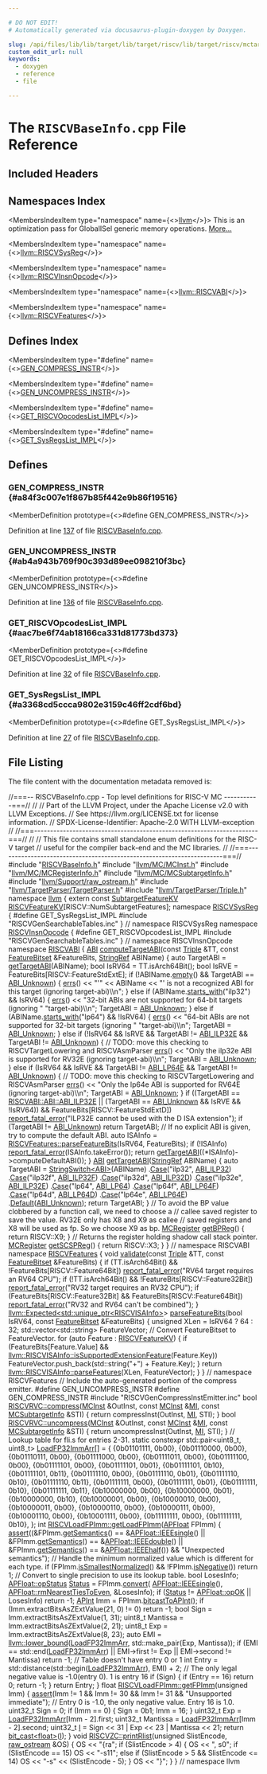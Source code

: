 ```yaml
---

# DO NOT EDIT!
# Automatically generated via docusaurus-plugin-doxygen by Doxygen.

slug: /api/files/lib/lib/target/lib/target/riscv/lib/target/riscv/mctargetdesc/riscvbaseinfo-cpp
custom_edit_url: null
keywords:
  - doxygen
  - reference
  - file

---
```





# The `RISCVBaseInfo.cpp` File Reference

<DoxygenPage pluginConfig={pluginConfig}>



## Included Headers

<IncludesList>
<IncludesListItem
  filePath="RISCVBaseInfo.h"
  permalink="/docs/api/files/lib/lib/target/lib/target/riscv/lib/target/riscv/mctargetdesc/riscvbaseinfo-h"
  isLocal="true" />
<IncludesListItem
  filePath="llvm/MC/MCInst.h"
  permalink="/docs/api/files/include/include/llvm/include/llvm/mc/mcinst-h"
  isLocal="true" />
<IncludesListItem
  filePath="llvm/MC/MCRegisterInfo.h"
  permalink="/docs/api/files/include/include/llvm/include/llvm/mc/mcregisterinfo-h"
  isLocal="true" />
<IncludesListItem
  filePath="llvm/MC/MCSubtargetInfo.h"
  permalink="/docs/api/files/include/include/llvm/include/llvm/mc/mcsubtargetinfo-h"
  isLocal="true" />
<IncludesListItem
  filePath="llvm/Support/raw_ostream.h"
  permalink="/docs/api/files/include/include/llvm/include/llvm/support/raw-ostream-h"
  isLocal="true" />
<IncludesListItem
  filePath="llvm/TargetParser/TargetParser.h"
  permalink="/docs/api/files/include/include/llvm/include/llvm/targetparser/targetparser-h"
  isLocal="true" />
<IncludesListItem
  filePath="llvm/TargetParser/Triple.h"
  permalink="/docs/api/files/include/include/llvm/include/llvm/targetparser/triple-h"
  isLocal="true" />
<IncludesListItem
  filePath="RISCVGenSearchableTables.inc"
  permalink=""
  isLocal="true" />
<IncludesListItem
  filePath="RISCVGenCompressInstEmitter.inc"
  permalink=""
  isLocal="true" />
</IncludesList>

## Namespaces Index

<MembersIndex>

<MembersIndexItem
  type="namespace"
  name={<><a href="/docs/api/namespaces/llvm">llvm</a></>}>
This is an optimization pass for GlobalISel generic memory operations. <a href="/docs/api/namespaces/llvm/#details">More...</a>
</MembersIndexItem>

<MembersIndexItem
  type="namespace"
  name={<><a href="/docs/api/namespaces/llvm/riscvsysreg">llvm::RISCVSysReg</a></>}>
</MembersIndexItem>

<MembersIndexItem
  type="namespace"
  name={<><a href="/docs/api/namespaces/llvm/riscvinsnopcode">llvm::RISCVInsnOpcode</a></>}>
</MembersIndexItem>

<MembersIndexItem
  type="namespace"
  name={<><a href="/docs/api/namespaces/llvm/riscvabi">llvm::RISCVABI</a></>}>
</MembersIndexItem>

<MembersIndexItem
  type="namespace"
  name={<><a href="/docs/api/namespaces/llvm/riscvfeatures">llvm::RISCVFeatures</a></>}>
</MembersIndexItem>

</MembersIndex>

## Defines Index

<MembersIndex>

<MembersIndexItem
  type="#define"
  name={<><a href="#a84f3c007e1f867b85f442e9b86f19516">GEN&#95;COMPRESS&#95;INSTR</a></>}>
</MembersIndexItem>

<MembersIndexItem
  type="#define"
  name={<><a href="#ab4a943b769f90c393d89ee098210f3bc">GEN&#95;UNCOMPRESS&#95;INSTR</a></>}>
</MembersIndexItem>

<MembersIndexItem
  type="#define"
  name={<><a href="#aac7be6f74ab18166ca331d81773bd373">GET&#95;RISCVOpcodesList&#95;IMPL</a></>}>
</MembersIndexItem>

<MembersIndexItem
  type="#define"
  name={<><a href="#a3368cd5ccca9802e3159c46ff2cdf6bd">GET&#95;SysRegsList&#95;IMPL</a></>}>
</MembersIndexItem>

</MembersIndex>


<SectionDefinition>

## Defines

### GEN&#95;COMPRESS&#95;INSTR {#a84f3c007e1f867b85f442e9b86f19516}

<MemberDefinition
  prototype={<>#define GEN&#95;COMPRESS&#95;INSTR</>}>

Definition at line <a href="#l00137">137</a> of file <a href="/docs/api/files/lib/lib/target/lib/target/riscv/lib/target/riscv/mctargetdesc/riscvbaseinfo-cpp">RISCVBaseInfo.cpp</a>.
</MemberDefinition>

### GEN&#95;UNCOMPRESS&#95;INSTR {#ab4a943b769f90c393d89ee098210f3bc}

<MemberDefinition
  prototype={<>#define GEN&#95;UNCOMPRESS&#95;INSTR</>}>

Definition at line <a href="#l00136">136</a> of file <a href="/docs/api/files/lib/lib/target/lib/target/riscv/lib/target/riscv/mctargetdesc/riscvbaseinfo-cpp">RISCVBaseInfo.cpp</a>.
</MemberDefinition>

### GET&#95;RISCVOpcodesList&#95;IMPL {#aac7be6f74ab18166ca331d81773bd373}

<MemberDefinition
  prototype={<>#define GET&#95;RISCVOpcodesList&#95;IMPL</>}>

Definition at line <a href="#l00032">32</a> of file <a href="/docs/api/files/lib/lib/target/lib/target/riscv/lib/target/riscv/mctargetdesc/riscvbaseinfo-cpp">RISCVBaseInfo.cpp</a>.
</MemberDefinition>

### GET&#95;SysRegsList&#95;IMPL {#a3368cd5ccca9802e3159c46ff2cdf6bd}

<MemberDefinition
  prototype={<>#define GET&#95;SysRegsList&#95;IMPL</>}>

Definition at line <a href="#l00027">27</a> of file <a href="/docs/api/files/lib/lib/target/lib/target/riscv/lib/target/riscv/mctargetdesc/riscvbaseinfo-cpp">RISCVBaseInfo.cpp</a>.
</MemberDefinition>

</SectionDefinition>

## File Listing

The file content with the documentation metadata removed is:

<ProgramListing>

<Link id="l00001" /><CodeLine lineNumber="1"><Highlight kind="comment">//===-- RISCVBaseInfo.cpp - Top level definitions for RISC-V MC -----------===//</Highlight><Highlight kind="normal"></Highlight></CodeLine>
<Link id="l00002" /><CodeLine lineNumber="2"><Highlight kind="normal"></Highlight><Highlight kind="comment">//</Highlight><Highlight kind="normal"></Highlight></CodeLine>
<Link id="l00003" /><CodeLine lineNumber="3"><Highlight kind="normal"></Highlight><Highlight kind="comment">// Part of the LLVM Project, under the Apache License v2.0 with LLVM Exceptions.</Highlight><Highlight kind="normal"></Highlight></CodeLine>
<Link id="l00004" /><CodeLine lineNumber="4"><Highlight kind="normal"></Highlight><Highlight kind="comment">// See https://llvm.org/LICENSE.txt for license information.</Highlight><Highlight kind="normal"></Highlight></CodeLine>
<Link id="l00005" /><CodeLine lineNumber="5"><Highlight kind="normal"></Highlight><Highlight kind="comment">// SPDX-License-Identifier: Apache-2.0 WITH LLVM-exception</Highlight><Highlight kind="normal"></Highlight></CodeLine>
<Link id="l00006" /><CodeLine lineNumber="6"><Highlight kind="normal"></Highlight><Highlight kind="comment">//</Highlight><Highlight kind="normal"></Highlight></CodeLine>
<Link id="l00007" /><CodeLine lineNumber="7"><Highlight kind="normal"></Highlight><Highlight kind="comment">//===----------------------------------------------------------------------===//</Highlight><Highlight kind="normal"></Highlight></CodeLine>
<Link id="l00008" /><CodeLine lineNumber="8"><Highlight kind="normal"></Highlight><Highlight kind="comment">//</Highlight><Highlight kind="normal"></Highlight></CodeLine>
<Link id="l00009" /><CodeLine lineNumber="9"><Highlight kind="normal"></Highlight><Highlight kind="comment">// This file contains small standalone enum definitions for the RISC-V target</Highlight><Highlight kind="normal"></Highlight></CodeLine>
<Link id="l00010" /><CodeLine lineNumber="10"><Highlight kind="normal"></Highlight><Highlight kind="comment">// useful for the compiler back-end and the MC libraries.</Highlight><Highlight kind="normal"></Highlight></CodeLine>
<Link id="l00011" /><CodeLine lineNumber="11"><Highlight kind="normal"></Highlight><Highlight kind="comment">//</Highlight><Highlight kind="normal"></Highlight></CodeLine>
<Link id="l00012" /><CodeLine lineNumber="12"><Highlight kind="normal"></Highlight><Highlight kind="comment">//===----------------------------------------------------------------------===//</Highlight><Highlight kind="normal"></Highlight></CodeLine>
<Link id="l00013" /><CodeLine lineNumber="13"><Highlight kind="normal"></Highlight></CodeLine>
<Link id="l00014" /><CodeLine lineNumber="14"><Highlight kind="normal"></Highlight><Highlight kind="preprocessor">#include &quot;<a href="/docs/api/files/lib/lib/target/lib/target/riscv/lib/target/riscv/mctargetdesc/riscvbaseinfo-h">RISCVBaseInfo.h</a>&quot;</Highlight><Highlight kind="normal"></Highlight></CodeLine>
<Link id="l00015" /><CodeLine lineNumber="15"><Highlight kind="normal"></Highlight><Highlight kind="preprocessor">#include &quot;<a href="/docs/api/files/include/include/llvm/include/llvm/mc/mcinst-h">llvm/MC/MCInst.h</a>&quot;</Highlight><Highlight kind="normal"></Highlight></CodeLine>
<Link id="l00016" /><CodeLine lineNumber="16"><Highlight kind="normal"></Highlight><Highlight kind="preprocessor">#include &quot;<a href="/docs/api/files/include/include/llvm/include/llvm/mc/mcregisterinfo-h">llvm/MC/MCRegisterInfo.h</a>&quot;</Highlight><Highlight kind="normal"></Highlight></CodeLine>
<Link id="l00017" /><CodeLine lineNumber="17"><Highlight kind="normal"></Highlight><Highlight kind="preprocessor">#include &quot;<a href="/docs/api/files/include/include/llvm/include/llvm/mc/mcsubtargetinfo-h">llvm/MC/MCSubtargetInfo.h</a>&quot;</Highlight><Highlight kind="normal"></Highlight></CodeLine>
<Link id="l00018" /><CodeLine lineNumber="18"><Highlight kind="normal"></Highlight><Highlight kind="preprocessor">#include &quot;<a href="/docs/api/files/include/include/llvm/include/llvm/support/raw-ostream-h">llvm/Support/raw&#95;ostream.h</a>&quot;</Highlight><Highlight kind="normal"></Highlight></CodeLine>
<Link id="l00019" /><CodeLine lineNumber="19"><Highlight kind="normal"></Highlight><Highlight kind="preprocessor">#include &quot;<a href="/docs/api/files/include/include/llvm/include/llvm/targetparser/targetparser-h">llvm/TargetParser/TargetParser.h</a>&quot;</Highlight><Highlight kind="normal"></Highlight></CodeLine>
<Link id="l00020" /><CodeLine lineNumber="20"><Highlight kind="normal"></Highlight><Highlight kind="preprocessor">#include &quot;<a href="/docs/api/files/include/include/llvm/include/llvm/targetparser/triple-h">llvm/TargetParser/Triple.h</a>&quot;</Highlight><Highlight kind="normal"></Highlight></CodeLine>
<Link id="l00021" /><CodeLine lineNumber="21"><Highlight kind="normal"></Highlight></CodeLine>
<Link id="l00022" /><CodeLine lineNumber="22"><Highlight kind="normal"></Highlight><Highlight kind="keyword">namespace </Highlight><Highlight kind="normal"><a href="/docs/api/namespaces/llvm">llvm</a> &#123;</Highlight></CodeLine>
<Link id="l00023" /><CodeLine lineNumber="23"><Highlight kind="normal"></Highlight></CodeLine>
<Link id="l00024" /><CodeLine lineNumber="24" lineLink="/docs/api/namespaces/llvm/#ae51d584e6bd7deb9a5ae3cca19625641"><Highlight kind="normal"></Highlight><Highlight kind="keyword">extern</Highlight><Highlight kind="normal"> </Highlight><Highlight kind="keyword">const</Highlight><Highlight kind="normal"> <a href="/docs/api/structs/llvm/subtargetfeaturekv">SubtargetFeatureKV</a> <a href="/docs/api/namespaces/llvm/#ae51d584e6bd7deb9a5ae3cca19625641">RISCVFeatureKV</a>&#91;RISCV::NumSubtargetFeatures&#93;;</Highlight></CodeLine>
<Link id="l00025" /><CodeLine lineNumber="25"><Highlight kind="normal"></Highlight></CodeLine>
<Link id="l00026" /><CodeLine lineNumber="26" lineLink="/docs/api/namespaces/llvm/riscvsysreg"><Highlight kind="normal"></Highlight><Highlight kind="keyword">namespace </Highlight><Highlight kind="normal"><a href="/docs/api/namespaces/llvm/riscvsysreg">RISCVSysReg</a> &#123;</Highlight></CodeLine>
<Link id="l00027" /><CodeLine lineNumber="27" lineLink="#a3368cd5ccca9802e3159c46ff2cdf6bd"><Highlight kind="normal"></Highlight><Highlight kind="preprocessor">#define GET&#95;SysRegsList&#95;IMPL</Highlight><Highlight kind="normal"></Highlight></CodeLine>
<Link id="l00028" /><CodeLine lineNumber="28"><Highlight kind="normal"></Highlight><Highlight kind="preprocessor">#include &quot;RISCVGenSearchableTables.inc&quot;</Highlight><Highlight kind="normal"></Highlight></CodeLine>
<Link id="l00029" /><CodeLine lineNumber="29"><Highlight kind="normal">&#125; </Highlight><Highlight kind="comment">// namespace RISCVSysReg</Highlight><Highlight kind="normal"></Highlight></CodeLine>
<Link id="l00030" /><CodeLine lineNumber="30"><Highlight kind="normal"></Highlight></CodeLine>
<Link id="l00031" /><CodeLine lineNumber="31" lineLink="/docs/api/namespaces/llvm/riscvinsnopcode"><Highlight kind="normal"></Highlight><Highlight kind="keyword">namespace </Highlight><Highlight kind="normal"><a href="/docs/api/namespaces/llvm/riscvinsnopcode">RISCVInsnOpcode</a> &#123;</Highlight></CodeLine>
<Link id="l00032" /><CodeLine lineNumber="32" lineLink="#aac7be6f74ab18166ca331d81773bd373"><Highlight kind="normal"></Highlight><Highlight kind="preprocessor">#define GET&#95;RISCVOpcodesList&#95;IMPL</Highlight><Highlight kind="normal"></Highlight></CodeLine>
<Link id="l00033" /><CodeLine lineNumber="33"><Highlight kind="normal"></Highlight><Highlight kind="preprocessor">#include &quot;RISCVGenSearchableTables.inc&quot;</Highlight><Highlight kind="normal"></Highlight></CodeLine>
<Link id="l00034" /><CodeLine lineNumber="34"><Highlight kind="normal">&#125; </Highlight><Highlight kind="comment">// namespace RISCVInsnOpcode</Highlight><Highlight kind="normal"></Highlight></CodeLine>
<Link id="l00035" /><CodeLine lineNumber="35"><Highlight kind="normal"></Highlight></CodeLine>
<Link id="l00036" /><CodeLine lineNumber="36" lineLink="/docs/api/namespaces/llvm/riscvabi"><Highlight kind="normal"></Highlight><Highlight kind="keyword">namespace </Highlight><Highlight kind="normal"><a href="/docs/api/namespaces/llvm/riscvabi">RISCVABI</a> &#123;</Highlight></CodeLine>
<Link id="l00037" /><CodeLine lineNumber="37" lineLink="/docs/api/namespaces/llvm/riscvabi/#a28e75155ea06a5ad70d3a662be05e350"><Highlight kind="normal"><a href="/docs/api/namespaces/llvm/riscvabi/#a11c6ee2d4e18ec16c570243cc285c7e9">ABI</a> <a href="/docs/api/namespaces/llvm/riscvabi/#a28e75155ea06a5ad70d3a662be05e350">computeTargetABI</a>(</Highlight><Highlight kind="keyword">const</Highlight><Highlight kind="normal"> <a href="/docs/api/classes/llvm/triple">Triple</a> &amp;TT, </Highlight><Highlight kind="keyword">const</Highlight><Highlight kind="normal"> <a href="/docs/api/classes/llvm/featurebitset">FeatureBitset</a> &amp;FeatureBits,</Highlight></CodeLine>
<Link id="l00038" /><CodeLine lineNumber="38"><Highlight kind="normal">                     <a href="/docs/api/classes/llvm/stringref">StringRef</a> ABIName) &#123;</Highlight></CodeLine>
<Link id="l00039" /><CodeLine lineNumber="39"><Highlight kind="normal">  </Highlight><Highlight kind="keyword">auto</Highlight><Highlight kind="normal"> TargetABI = <a href="/docs/api/namespaces/llvm/riscvabi/#a16d139f36eb6a2d61dd1c79a4503ecb0">getTargetABI</a>(ABIName);</Highlight></CodeLine>
<Link id="l00040" /><CodeLine lineNumber="40"><Highlight kind="normal">  </Highlight><Highlight kind="keywordtype">bool</Highlight><Highlight kind="normal"> IsRV64 = TT.isArch64Bit();</Highlight></CodeLine>
<Link id="l00041" /><CodeLine lineNumber="41"><Highlight kind="normal">  </Highlight><Highlight kind="keywordtype">bool</Highlight><Highlight kind="normal"> IsRVE = FeatureBits&#91;RISCV::FeatureStdExtE&#93;;</Highlight></CodeLine>
<Link id="l00042" /><CodeLine lineNumber="42"><Highlight kind="normal"></Highlight></CodeLine>
<Link id="l00043" /><CodeLine lineNumber="43"><Highlight kind="normal">  </Highlight><Highlight kind="keywordflow">if</Highlight><Highlight kind="normal"> (!ABIName.<a href="/docs/api/classes/llvm/stringref/#a2dc80c585ad5882da8cae7b5968f7e74">empty</a>() &amp;&amp; TargetABI == <a href="/docs/api/namespaces/llvm/riscvabi/#a11c6ee2d4e18ec16c570243cc285c7e9a8f595b6bd8825688b9ac7939a949c829">ABI&#95;Unknown</a>) &#123;</Highlight></CodeLine>
<Link id="l00044" /><CodeLine lineNumber="44"><Highlight kind="normal">    <a href="/docs/api/namespaces/llvm/#a9a7b5c68c90f85baaedaa854cc5002cc">errs</a>()</Highlight></CodeLine>
<Link id="l00045" /><CodeLine lineNumber="45"><Highlight kind="normal">        &lt;&lt; </Highlight><Highlight kind="stringliteral">&quot;&#39;&quot;</Highlight><Highlight kind="normal"> &lt;&lt; ABIName</Highlight></CodeLine>
<Link id="l00046" /><CodeLine lineNumber="46"><Highlight kind="normal">        &lt;&lt; </Highlight><Highlight kind="stringliteral">&quot;&#39; is not a recognized ABI for this target (ignoring target-abi)\\n&quot;</Highlight><Highlight kind="normal">;</Highlight></CodeLine>
<Link id="l00047" /><CodeLine lineNumber="47"><Highlight kind="normal">  &#125; </Highlight><Highlight kind="keywordflow">else</Highlight><Highlight kind="normal"> </Highlight><Highlight kind="keywordflow">if</Highlight><Highlight kind="normal"> (ABIName.<a href="/docs/api/classes/llvm/stringref/#a2cd8968ff703aaeb395dcd63f6805ff1">starts&#95;with</a>(</Highlight><Highlight kind="stringliteral">&quot;ilp32&quot;</Highlight><Highlight kind="normal">) &amp;&amp; IsRV64) &#123;</Highlight></CodeLine>
<Link id="l00048" /><CodeLine lineNumber="48"><Highlight kind="normal">    <a href="/docs/api/namespaces/llvm/#a9a7b5c68c90f85baaedaa854cc5002cc">errs</a>() &lt;&lt; </Highlight><Highlight kind="stringliteral">&quot;32-bit ABIs are not supported for 64-bit targets (ignoring &quot;</Highlight><Highlight kind="normal"></Highlight></CodeLine>
<Link id="l00049" /><CodeLine lineNumber="49"><Highlight kind="normal">              </Highlight><Highlight kind="stringliteral">&quot;target-abi)\\n&quot;</Highlight><Highlight kind="normal">;</Highlight></CodeLine>
<Link id="l00050" /><CodeLine lineNumber="50"><Highlight kind="normal">    TargetABI = <a href="/docs/api/namespaces/llvm/riscvabi/#a11c6ee2d4e18ec16c570243cc285c7e9a8f595b6bd8825688b9ac7939a949c829">ABI&#95;Unknown</a>;</Highlight></CodeLine>
<Link id="l00051" /><CodeLine lineNumber="51"><Highlight kind="normal">  &#125; </Highlight><Highlight kind="keywordflow">else</Highlight><Highlight kind="normal"> </Highlight><Highlight kind="keywordflow">if</Highlight><Highlight kind="normal"> (ABIName.<a href="/docs/api/classes/llvm/stringref/#a2cd8968ff703aaeb395dcd63f6805ff1">starts&#95;with</a>(</Highlight><Highlight kind="stringliteral">&quot;lp64&quot;</Highlight><Highlight kind="normal">) &amp;&amp; !IsRV64) &#123;</Highlight></CodeLine>
<Link id="l00052" /><CodeLine lineNumber="52"><Highlight kind="normal">    <a href="/docs/api/namespaces/llvm/#a9a7b5c68c90f85baaedaa854cc5002cc">errs</a>() &lt;&lt; </Highlight><Highlight kind="stringliteral">&quot;64-bit ABIs are not supported for 32-bit targets (ignoring &quot;</Highlight><Highlight kind="normal"></Highlight></CodeLine>
<Link id="l00053" /><CodeLine lineNumber="53"><Highlight kind="normal">              </Highlight><Highlight kind="stringliteral">&quot;target-abi)\\n&quot;</Highlight><Highlight kind="normal">;</Highlight></CodeLine>
<Link id="l00054" /><CodeLine lineNumber="54"><Highlight kind="normal">    TargetABI = <a href="/docs/api/namespaces/llvm/riscvabi/#a11c6ee2d4e18ec16c570243cc285c7e9a8f595b6bd8825688b9ac7939a949c829">ABI&#95;Unknown</a>;</Highlight></CodeLine>
<Link id="l00055" /><CodeLine lineNumber="55"><Highlight kind="normal">  &#125; </Highlight><Highlight kind="keywordflow">else</Highlight><Highlight kind="normal"> </Highlight><Highlight kind="keywordflow">if</Highlight><Highlight kind="normal"> (!IsRV64 &amp;&amp; IsRVE &amp;&amp; TargetABI != <a href="/docs/api/namespaces/llvm/riscvabi/#a11c6ee2d4e18ec16c570243cc285c7e9a9e062b1814798f2a29e2b28e74a36bc1">ABI&#95;ILP32E</a> &amp;&amp;</Highlight></CodeLine>
<Link id="l00056" /><CodeLine lineNumber="56"><Highlight kind="normal">             TargetABI != <a href="/docs/api/namespaces/llvm/riscvabi/#a11c6ee2d4e18ec16c570243cc285c7e9a8f595b6bd8825688b9ac7939a949c829">ABI&#95;Unknown</a>) &#123;</Highlight></CodeLine>
<Link id="l00057" /><CodeLine lineNumber="57"><Highlight kind="normal">    </Highlight><Highlight kind="comment">// TODO: move this checking to RISCVTargetLowering and RISCVAsmParser</Highlight><Highlight kind="normal"></Highlight></CodeLine>
<Link id="l00058" /><CodeLine lineNumber="58"><Highlight kind="normal">    <a href="/docs/api/namespaces/llvm/#a9a7b5c68c90f85baaedaa854cc5002cc">errs</a>()</Highlight></CodeLine>
<Link id="l00059" /><CodeLine lineNumber="59"><Highlight kind="normal">        &lt;&lt; </Highlight><Highlight kind="stringliteral">&quot;Only the ilp32e ABI is supported for RV32E (ignoring target-abi)\\n&quot;</Highlight><Highlight kind="normal">;</Highlight></CodeLine>
<Link id="l00060" /><CodeLine lineNumber="60"><Highlight kind="normal">    TargetABI = <a href="/docs/api/namespaces/llvm/riscvabi/#a11c6ee2d4e18ec16c570243cc285c7e9a8f595b6bd8825688b9ac7939a949c829">ABI&#95;Unknown</a>;</Highlight></CodeLine>
<Link id="l00061" /><CodeLine lineNumber="61"><Highlight kind="normal">  &#125; </Highlight><Highlight kind="keywordflow">else</Highlight><Highlight kind="normal"> </Highlight><Highlight kind="keywordflow">if</Highlight><Highlight kind="normal"> (IsRV64 &amp;&amp; IsRVE &amp;&amp; TargetABI != <a href="/docs/api/namespaces/llvm/riscvabi/#a11c6ee2d4e18ec16c570243cc285c7e9adc7da95e1193beba354466672c1cdb38">ABI&#95;LP64E</a> &amp;&amp;</Highlight></CodeLine>
<Link id="l00062" /><CodeLine lineNumber="62"><Highlight kind="normal">             TargetABI != <a href="/docs/api/namespaces/llvm/riscvabi/#a11c6ee2d4e18ec16c570243cc285c7e9a8f595b6bd8825688b9ac7939a949c829">ABI&#95;Unknown</a>) &#123;</Highlight></CodeLine>
<Link id="l00063" /><CodeLine lineNumber="63"><Highlight kind="normal">    </Highlight><Highlight kind="comment">// TODO: move this checking to RISCVTargetLowering and RISCVAsmParser</Highlight><Highlight kind="normal"></Highlight></CodeLine>
<Link id="l00064" /><CodeLine lineNumber="64"><Highlight kind="normal">    <a href="/docs/api/namespaces/llvm/#a9a7b5c68c90f85baaedaa854cc5002cc">errs</a>()</Highlight></CodeLine>
<Link id="l00065" /><CodeLine lineNumber="65"><Highlight kind="normal">        &lt;&lt; </Highlight><Highlight kind="stringliteral">&quot;Only the lp64e ABI is supported for RV64E (ignoring target-abi)\\n&quot;</Highlight><Highlight kind="normal">;</Highlight></CodeLine>
<Link id="l00066" /><CodeLine lineNumber="66"><Highlight kind="normal">    TargetABI = <a href="/docs/api/namespaces/llvm/riscvabi/#a11c6ee2d4e18ec16c570243cc285c7e9a8f595b6bd8825688b9ac7939a949c829">ABI&#95;Unknown</a>;</Highlight></CodeLine>
<Link id="l00067" /><CodeLine lineNumber="67"><Highlight kind="normal">  &#125;</Highlight></CodeLine>
<Link id="l00068" /><CodeLine lineNumber="68"><Highlight kind="normal"></Highlight></CodeLine>
<Link id="l00069" /><CodeLine lineNumber="69"><Highlight kind="normal">  </Highlight><Highlight kind="keywordflow">if</Highlight><Highlight kind="normal"> ((TargetABI == <a href="/docs/api/namespaces/llvm/riscvabi/#a11c6ee2d4e18ec16c570243cc285c7e9a9e062b1814798f2a29e2b28e74a36bc1">RISCVABI::ABI::ABI&#95;ILP32E</a> ||</Highlight></CodeLine>
<Link id="l00070" /><CodeLine lineNumber="70"><Highlight kind="normal">       (TargetABI == <a href="/docs/api/namespaces/llvm/riscvabi/#a11c6ee2d4e18ec16c570243cc285c7e9a8f595b6bd8825688b9ac7939a949c829">ABI&#95;Unknown</a> &amp;&amp; IsRVE &amp;&amp; !IsRV64)) &amp;&amp;</Highlight></CodeLine>
<Link id="l00071" /><CodeLine lineNumber="71"><Highlight kind="normal">      FeatureBits&#91;RISCV::FeatureStdExtD&#93;)</Highlight></CodeLine>
<Link id="l00072" /><CodeLine lineNumber="72"><Highlight kind="normal">    <a href="/docs/api/namespaces/llvm/#a7f2a3d4dcfee70225988aec53ff1e173">report&#95;fatal&#95;error</a>(</Highlight><Highlight kind="stringliteral">&quot;ILP32E cannot be used with the D ISA extension&quot;</Highlight><Highlight kind="normal">);</Highlight></CodeLine>
<Link id="l00073" /><CodeLine lineNumber="73"><Highlight kind="normal"></Highlight></CodeLine>
<Link id="l00074" /><CodeLine lineNumber="74"><Highlight kind="normal">  </Highlight><Highlight kind="keywordflow">if</Highlight><Highlight kind="normal"> (TargetABI != <a href="/docs/api/namespaces/llvm/riscvabi/#a11c6ee2d4e18ec16c570243cc285c7e9a8f595b6bd8825688b9ac7939a949c829">ABI&#95;Unknown</a>)</Highlight></CodeLine>
<Link id="l00075" /><CodeLine lineNumber="75"><Highlight kind="normal">    </Highlight><Highlight kind="keywordflow">return</Highlight><Highlight kind="normal"> TargetABI;</Highlight></CodeLine>
<Link id="l00076" /><CodeLine lineNumber="76"><Highlight kind="normal"></Highlight></CodeLine>
<Link id="l00077" /><CodeLine lineNumber="77"><Highlight kind="normal">  </Highlight><Highlight kind="comment">// If no explicit ABI is given, try to compute the default ABI.</Highlight><Highlight kind="normal"></Highlight></CodeLine>
<Link id="l00078" /><CodeLine lineNumber="78"><Highlight kind="normal">  </Highlight><Highlight kind="keyword">auto</Highlight><Highlight kind="normal"> ISAInfo = <a href="/docs/api/namespaces/llvm/riscvfeatures/#aeff18ccfe73c98dd2078d7523eb4db04">RISCVFeatures::parseFeatureBits</a>(IsRV64, FeatureBits);</Highlight></CodeLine>
<Link id="l00079" /><CodeLine lineNumber="79"><Highlight kind="normal">  </Highlight><Highlight kind="keywordflow">if</Highlight><Highlight kind="normal"> (!ISAInfo)</Highlight></CodeLine>
<Link id="l00080" /><CodeLine lineNumber="80"><Highlight kind="normal">    <a href="/docs/api/namespaces/llvm/#a7f2a3d4dcfee70225988aec53ff1e173">report&#95;fatal&#95;error</a>(ISAInfo.takeError());</Highlight></CodeLine>
<Link id="l00081" /><CodeLine lineNumber="81"><Highlight kind="normal">  </Highlight><Highlight kind="keywordflow">return</Highlight><Highlight kind="normal"> <a href="/docs/api/namespaces/llvm/riscvabi/#a16d139f36eb6a2d61dd1c79a4503ecb0">getTargetABI</a>((&#42;ISAInfo)-&gt;computeDefaultABI());</Highlight></CodeLine>
<Link id="l00082" /><CodeLine lineNumber="82"><Highlight kind="normal">&#125;</Highlight></CodeLine>
<Link id="l00083" /><CodeLine lineNumber="83"><Highlight kind="normal"></Highlight></CodeLine>
<Link id="l00084" /><CodeLine lineNumber="84" lineLink="/docs/api/namespaces/llvm/riscvabi/#a16d139f36eb6a2d61dd1c79a4503ecb0"><Highlight kind="normal"><a href="/docs/api/namespaces/llvm/riscvabi/#a11c6ee2d4e18ec16c570243cc285c7e9">ABI</a> <a href="/docs/api/namespaces/llvm/riscvabi/#a16d139f36eb6a2d61dd1c79a4503ecb0">getTargetABI</a>(<a href="/docs/api/classes/llvm/stringref">StringRef</a> ABIName) &#123;</Highlight></CodeLine>
<Link id="l00085" /><CodeLine lineNumber="85"><Highlight kind="normal">  </Highlight><Highlight kind="keyword">auto</Highlight><Highlight kind="normal"> TargetABI = <a href="/docs/api/classes/llvm/stringswitch">StringSwitch&lt;ABI&gt;</a>(ABIName)</Highlight></CodeLine>
<Link id="l00086" /><CodeLine lineNumber="86"><Highlight kind="normal">                       .<a href="/docs/api/classes/llvm/stringswitch/#a3de12858bdbbd0b3da179d508ff2be75">Case</a>(</Highlight><Highlight kind="stringliteral">&quot;ilp32&quot;</Highlight><Highlight kind="normal">, <a href="/docs/api/namespaces/llvm/riscvabi/#a11c6ee2d4e18ec16c570243cc285c7e9a8f2e55f34742f82eeaa55cbd79d44c0e">ABI&#95;ILP32</a>)</Highlight></CodeLine>
<Link id="l00087" /><CodeLine lineNumber="87"><Highlight kind="normal">                       .<a href="/docs/api/classes/llvm/stringswitch/#a3de12858bdbbd0b3da179d508ff2be75">Case</a>(</Highlight><Highlight kind="stringliteral">&quot;ilp32f&quot;</Highlight><Highlight kind="normal">, <a href="/docs/api/namespaces/llvm/riscvabi/#a11c6ee2d4e18ec16c570243cc285c7e9a8bd020c98ec18f175789493ef90eb66a">ABI&#95;ILP32F</a>)</Highlight></CodeLine>
<Link id="l00088" /><CodeLine lineNumber="88"><Highlight kind="normal">                       .<a href="/docs/api/classes/llvm/stringswitch/#a3de12858bdbbd0b3da179d508ff2be75">Case</a>(</Highlight><Highlight kind="stringliteral">&quot;ilp32d&quot;</Highlight><Highlight kind="normal">, <a href="/docs/api/namespaces/llvm/riscvabi/#a11c6ee2d4e18ec16c570243cc285c7e9a45fb6ea6c36157d00ae8a43dfedcc260">ABI&#95;ILP32D</a>)</Highlight></CodeLine>
<Link id="l00089" /><CodeLine lineNumber="89"><Highlight kind="normal">                       .<a href="/docs/api/classes/llvm/stringswitch/#a3de12858bdbbd0b3da179d508ff2be75">Case</a>(</Highlight><Highlight kind="stringliteral">&quot;ilp32e&quot;</Highlight><Highlight kind="normal">, <a href="/docs/api/namespaces/llvm/riscvabi/#a11c6ee2d4e18ec16c570243cc285c7e9a9e062b1814798f2a29e2b28e74a36bc1">ABI&#95;ILP32E</a>)</Highlight></CodeLine>
<Link id="l00090" /><CodeLine lineNumber="90"><Highlight kind="normal">                       .<a href="/docs/api/classes/llvm/stringswitch/#a3de12858bdbbd0b3da179d508ff2be75">Case</a>(</Highlight><Highlight kind="stringliteral">&quot;lp64&quot;</Highlight><Highlight kind="normal">, <a href="/docs/api/namespaces/llvm/riscvabi/#a11c6ee2d4e18ec16c570243cc285c7e9ae72b691ee57f47810281dffc97cbde06">ABI&#95;LP64</a>)</Highlight></CodeLine>
<Link id="l00091" /><CodeLine lineNumber="91"><Highlight kind="normal">                       .<a href="/docs/api/classes/llvm/stringswitch/#a3de12858bdbbd0b3da179d508ff2be75">Case</a>(</Highlight><Highlight kind="stringliteral">&quot;lp64f&quot;</Highlight><Highlight kind="normal">, <a href="/docs/api/namespaces/llvm/riscvabi/#a11c6ee2d4e18ec16c570243cc285c7e9a8a401ce2fcb2329054c1e93cc57cb91e">ABI&#95;LP64F</a>)</Highlight></CodeLine>
<Link id="l00092" /><CodeLine lineNumber="92"><Highlight kind="normal">                       .<a href="/docs/api/classes/llvm/stringswitch/#a3de12858bdbbd0b3da179d508ff2be75">Case</a>(</Highlight><Highlight kind="stringliteral">&quot;lp64d&quot;</Highlight><Highlight kind="normal">, <a href="/docs/api/namespaces/llvm/riscvabi/#a11c6ee2d4e18ec16c570243cc285c7e9af5a5e31fdfed05fc333fd92b488670f8">ABI&#95;LP64D</a>)</Highlight></CodeLine>
<Link id="l00093" /><CodeLine lineNumber="93"><Highlight kind="normal">                       .<a href="/docs/api/classes/llvm/stringswitch/#a3de12858bdbbd0b3da179d508ff2be75">Case</a>(</Highlight><Highlight kind="stringliteral">&quot;lp64e&quot;</Highlight><Highlight kind="normal">, <a href="/docs/api/namespaces/llvm/riscvabi/#a11c6ee2d4e18ec16c570243cc285c7e9adc7da95e1193beba354466672c1cdb38">ABI&#95;LP64E</a>)</Highlight></CodeLine>
<Link id="l00094" /><CodeLine lineNumber="94"><Highlight kind="normal">                       .<a href="/docs/api/classes/llvm/stringswitch/#a7f0e82e8a818ca43926fceb49be81661">Default</a>(<a href="/docs/api/namespaces/llvm/riscvabi/#a11c6ee2d4e18ec16c570243cc285c7e9a8f595b6bd8825688b9ac7939a949c829">ABI&#95;Unknown</a>);</Highlight></CodeLine>
<Link id="l00095" /><CodeLine lineNumber="95"><Highlight kind="normal">  </Highlight><Highlight kind="keywordflow">return</Highlight><Highlight kind="normal"> TargetABI;</Highlight></CodeLine>
<Link id="l00096" /><CodeLine lineNumber="96"><Highlight kind="normal">&#125;</Highlight></CodeLine>
<Link id="l00097" /><CodeLine lineNumber="97"><Highlight kind="normal"></Highlight></CodeLine>
<Link id="l00098" /><CodeLine lineNumber="98"><Highlight kind="normal"></Highlight><Highlight kind="comment">// To avoid the BP value clobbered by a function call, we need to choose a</Highlight><Highlight kind="normal"></Highlight></CodeLine>
<Link id="l00099" /><CodeLine lineNumber="99"><Highlight kind="normal"></Highlight><Highlight kind="comment">// callee saved register to save the value. RV32E only has X8 and X9 as callee</Highlight><Highlight kind="normal"></Highlight></CodeLine>
<Link id="l00100" /><CodeLine lineNumber="100"><Highlight kind="normal"></Highlight><Highlight kind="comment">// saved registers and X8 will be used as fp. So we choose X9 as bp.</Highlight><Highlight kind="normal"></Highlight></CodeLine>
<Link id="l00101" /><CodeLine lineNumber="101" lineLink="/docs/api/namespaces/llvm/riscvabi/#a3c75dbf1bd34c20b6265e6af91a32a06"><Highlight kind="normal"><a href="/docs/api/classes/llvm/mcregister">MCRegister</a> <a href="/docs/api/namespaces/llvm/riscvabi/#a3c75dbf1bd34c20b6265e6af91a32a06">getBPReg</a>() &#123; </Highlight><Highlight kind="keywordflow">return</Highlight><Highlight kind="normal"> RISCV::X9; &#125;</Highlight></CodeLine>
<Link id="l00102" /><CodeLine lineNumber="102"><Highlight kind="normal"></Highlight></CodeLine>
<Link id="l00103" /><CodeLine lineNumber="103"><Highlight kind="normal"></Highlight><Highlight kind="comment">// Returns the register holding shadow call stack pointer.</Highlight><Highlight kind="normal"></Highlight></CodeLine>
<Link id="l00104" /><CodeLine lineNumber="104" lineLink="/docs/api/namespaces/llvm/riscvabi/#a7554ec1d1735879427a93276e4de1a38"><Highlight kind="normal"><a href="/docs/api/classes/llvm/mcregister">MCRegister</a> <a href="/docs/api/namespaces/llvm/riscvabi/#a7554ec1d1735879427a93276e4de1a38">getSCSPReg</a>() &#123; </Highlight><Highlight kind="keywordflow">return</Highlight><Highlight kind="normal"> RISCV::X3; &#125;</Highlight></CodeLine>
<Link id="l00105" /><CodeLine lineNumber="105"><Highlight kind="normal"></Highlight></CodeLine>
<Link id="l00106" /><CodeLine lineNumber="106"><Highlight kind="normal">&#125; </Highlight><Highlight kind="comment">// namespace RISCVABI</Highlight><Highlight kind="normal"></Highlight></CodeLine>
<Link id="l00107" /><CodeLine lineNumber="107"><Highlight kind="normal"></Highlight></CodeLine>
<Link id="l00108" /><CodeLine lineNumber="108" lineLink="/docs/api/namespaces/llvm/riscvfeatures"><Highlight kind="normal"></Highlight><Highlight kind="keyword">namespace </Highlight><Highlight kind="normal"><a href="/docs/api/namespaces/llvm/riscvfeatures">RISCVFeatures</a> &#123;</Highlight></CodeLine>
<Link id="l00109" /><CodeLine lineNumber="109"><Highlight kind="normal"></Highlight></CodeLine>
<Link id="l00110" /><CodeLine lineNumber="110" lineLink="/docs/api/namespaces/llvm/riscvfeatures/#a33bd43741ac5adb4b9a36f946b927cda"><Highlight kind="normal"></Highlight><Highlight kind="keywordtype">void</Highlight><Highlight kind="normal"> <a href="/docs/api/namespaces/llvm/riscvfeatures/#a33bd43741ac5adb4b9a36f946b927cda">validate</a>(</Highlight><Highlight kind="keyword">const</Highlight><Highlight kind="normal"> <a href="/docs/api/classes/llvm/triple">Triple</a> &amp;TT, </Highlight><Highlight kind="keyword">const</Highlight><Highlight kind="normal"> <a href="/docs/api/classes/llvm/featurebitset">FeatureBitset</a> &amp;FeatureBits) &#123;</Highlight></CodeLine>
<Link id="l00111" /><CodeLine lineNumber="111"><Highlight kind="normal">  </Highlight><Highlight kind="keywordflow">if</Highlight><Highlight kind="normal"> (TT.isArch64Bit() &amp;&amp; !FeatureBits&#91;RISCV::Feature64Bit&#93;)</Highlight></CodeLine>
<Link id="l00112" /><CodeLine lineNumber="112"><Highlight kind="normal">    <a href="/docs/api/namespaces/llvm/#a7f2a3d4dcfee70225988aec53ff1e173">report&#95;fatal&#95;error</a>(</Highlight><Highlight kind="stringliteral">&quot;RV64 target requires an RV64 CPU&quot;</Highlight><Highlight kind="normal">);</Highlight></CodeLine>
<Link id="l00113" /><CodeLine lineNumber="113"><Highlight kind="normal">  </Highlight><Highlight kind="keywordflow">if</Highlight><Highlight kind="normal"> (!TT.isArch64Bit() &amp;&amp; !FeatureBits&#91;RISCV::Feature32Bit&#93;)</Highlight></CodeLine>
<Link id="l00114" /><CodeLine lineNumber="114"><Highlight kind="normal">    <a href="/docs/api/namespaces/llvm/#a7f2a3d4dcfee70225988aec53ff1e173">report&#95;fatal&#95;error</a>(</Highlight><Highlight kind="stringliteral">&quot;RV32 target requires an RV32 CPU&quot;</Highlight><Highlight kind="normal">);</Highlight></CodeLine>
<Link id="l00115" /><CodeLine lineNumber="115"><Highlight kind="normal">  </Highlight><Highlight kind="keywordflow">if</Highlight><Highlight kind="normal"> (FeatureBits&#91;RISCV::Feature32Bit&#93; &amp;&amp;</Highlight></CodeLine>
<Link id="l00116" /><CodeLine lineNumber="116"><Highlight kind="normal">      FeatureBits&#91;RISCV::Feature64Bit&#93;)</Highlight></CodeLine>
<Link id="l00117" /><CodeLine lineNumber="117"><Highlight kind="normal">    <a href="/docs/api/namespaces/llvm/#a7f2a3d4dcfee70225988aec53ff1e173">report&#95;fatal&#95;error</a>(</Highlight><Highlight kind="stringliteral">&quot;RV32 and RV64 can&#39;t be combined&quot;</Highlight><Highlight kind="normal">);</Highlight></CodeLine>
<Link id="l00118" /><CodeLine lineNumber="118"><Highlight kind="normal">&#125;</Highlight></CodeLine>
<Link id="l00119" /><CodeLine lineNumber="119"><Highlight kind="normal"></Highlight></CodeLine>
<Link id="l00120" /><CodeLine lineNumber="120"><Highlight kind="normal"><a href="/docs/api/classes/llvm/expected">llvm::Expected&lt;std::unique&#95;ptr&lt;RISCVISAInfo&gt;</a>&gt;</Highlight></CodeLine>
<Link id="l00121" /><CodeLine lineNumber="121" lineLink="/docs/api/namespaces/llvm/riscvfeatures/#aeff18ccfe73c98dd2078d7523eb4db04"><Highlight kind="normal"><a href="/docs/api/namespaces/llvm/riscvfeatures/#aeff18ccfe73c98dd2078d7523eb4db04">parseFeatureBits</a>(</Highlight><Highlight kind="keywordtype">bool</Highlight><Highlight kind="normal"> IsRV64, </Highlight><Highlight kind="keyword">const</Highlight><Highlight kind="normal"> <a href="/docs/api/classes/llvm/featurebitset">FeatureBitset</a> &amp;FeatureBits) &#123;</Highlight></CodeLine>
<Link id="l00122" /><CodeLine lineNumber="122"><Highlight kind="normal">  </Highlight><Highlight kind="keywordtype">unsigned</Highlight><Highlight kind="normal"> XLen = IsRV64 ? 64 : 32;</Highlight></CodeLine>
<Link id="l00123" /><CodeLine lineNumber="123"><Highlight kind="normal">  std::vector&lt;std::string&gt; FeatureVector;</Highlight></CodeLine>
<Link id="l00124" /><CodeLine lineNumber="124"><Highlight kind="normal">  </Highlight><Highlight kind="comment">// Convert FeatureBitset to FeatureVector.</Highlight><Highlight kind="normal"></Highlight></CodeLine>
<Link id="l00125" /><CodeLine lineNumber="125"><Highlight kind="normal">  </Highlight><Highlight kind="keywordflow">for</Highlight><Highlight kind="normal"> (</Highlight><Highlight kind="keyword">auto</Highlight><Highlight kind="normal"> Feature : <a href="/docs/api/namespaces/llvm/#ae51d584e6bd7deb9a5ae3cca19625641">RISCVFeatureKV</a>) &#123;</Highlight></CodeLine>
<Link id="l00126" /><CodeLine lineNumber="126"><Highlight kind="normal">    </Highlight><Highlight kind="keywordflow">if</Highlight><Highlight kind="normal"> (FeatureBits&#91;Feature.Value&#93; &amp;&amp;</Highlight></CodeLine>
<Link id="l00127" /><CodeLine lineNumber="127"><Highlight kind="normal">        <a href="/docs/api/classes/llvm/riscvisainfo/#a06632f7f66681098316a7cbf42927d09">llvm::RISCVISAInfo::isSupportedExtensionFeature</a>(Feature.Key))</Highlight></CodeLine>
<Link id="l00128" /><CodeLine lineNumber="128"><Highlight kind="normal">      FeatureVector.push&#95;back(std::string(</Highlight><Highlight kind="stringliteral">&quot;+&quot;</Highlight><Highlight kind="normal">) + Feature.Key);</Highlight></CodeLine>
<Link id="l00129" /><CodeLine lineNumber="129"><Highlight kind="normal">  &#125;</Highlight></CodeLine>
<Link id="l00130" /><CodeLine lineNumber="130"><Highlight kind="normal">  </Highlight><Highlight kind="keywordflow">return</Highlight><Highlight kind="normal"> <a href="/docs/api/classes/llvm/riscvisainfo/#ac44851c2ceedf8a3136d31773e0f20e2">llvm::RISCVISAInfo::parseFeatures</a>(XLen, FeatureVector);</Highlight></CodeLine>
<Link id="l00131" /><CodeLine lineNumber="131"><Highlight kind="normal">&#125;</Highlight></CodeLine>
<Link id="l00132" /><CodeLine lineNumber="132"><Highlight kind="normal"></Highlight></CodeLine>
<Link id="l00133" /><CodeLine lineNumber="133"><Highlight kind="normal">&#125; </Highlight><Highlight kind="comment">// namespace RISCVFeatures</Highlight><Highlight kind="normal"></Highlight></CodeLine>
<Link id="l00134" /><CodeLine lineNumber="134"><Highlight kind="normal"></Highlight></CodeLine>
<Link id="l00135" /><CodeLine lineNumber="135"><Highlight kind="normal"></Highlight><Highlight kind="comment">// Include the auto-generated portion of the compress emitter.</Highlight><Highlight kind="normal"></Highlight></CodeLine>
<Link id="l00136" /><CodeLine lineNumber="136" lineLink="#ab4a943b769f90c393d89ee098210f3bc"><Highlight kind="normal"></Highlight><Highlight kind="preprocessor">#define GEN&#95;UNCOMPRESS&#95;INSTR</Highlight><Highlight kind="normal"></Highlight></CodeLine>
<Link id="l00137" /><CodeLine lineNumber="137" lineLink="#a84f3c007e1f867b85f442e9b86f19516"><Highlight kind="normal"></Highlight><Highlight kind="preprocessor">#define GEN&#95;COMPRESS&#95;INSTR</Highlight><Highlight kind="normal"></Highlight></CodeLine>
<Link id="l00138" /><CodeLine lineNumber="138"><Highlight kind="normal"></Highlight><Highlight kind="preprocessor">#include &quot;RISCVGenCompressInstEmitter.inc&quot;</Highlight><Highlight kind="normal"></Highlight></CodeLine>
<Link id="l00139" /><CodeLine lineNumber="139"><Highlight kind="normal"></Highlight></CodeLine>
<Link id="l00140" /><CodeLine lineNumber="140" lineLink="/docs/api/namespaces/llvm/riscvrvc/#a7a1cbb20a046971bf36b92c0ee082dcd"><Highlight kind="normal"></Highlight><Highlight kind="keywordtype">bool</Highlight><Highlight kind="normal"> <a href="/docs/api/namespaces/llvm/riscvrvc/#a7a1cbb20a046971bf36b92c0ee082dcd">RISCVRVC::compress</a>(<a href="/docs/api/classes/llvm/mcinst">MCInst</a> &amp;OutInst, </Highlight><Highlight kind="keyword">const</Highlight><Highlight kind="normal"> <a href="/docs/api/classes/llvm/mcinst">MCInst</a> &amp;<a href="/docs/api/files/lib/lib/codegen/lib/codegen/globalisel/irtranslator-cpp/#abe44dfdea65b4f7e11e0a608ab708b76">MI</a>,</Highlight></CodeLine>
<Link id="l00141" /><CodeLine lineNumber="141"><Highlight kind="normal">                        </Highlight><Highlight kind="keyword">const</Highlight><Highlight kind="normal"> <a href="/docs/api/classes/llvm/mcsubtargetinfo">MCSubtargetInfo</a> &amp;STI) &#123;</Highlight></CodeLine>
<Link id="l00142" /><CodeLine lineNumber="142"><Highlight kind="normal">  </Highlight><Highlight kind="keywordflow">return</Highlight><Highlight kind="normal"> compressInst(OutInst, <a href="/docs/api/files/lib/lib/codegen/lib/codegen/globalisel/irtranslator-cpp/#abe44dfdea65b4f7e11e0a608ab708b76">MI</a>, STI);</Highlight></CodeLine>
<Link id="l00143" /><CodeLine lineNumber="143"><Highlight kind="normal">&#125;</Highlight></CodeLine>
<Link id="l00144" /><CodeLine lineNumber="144"><Highlight kind="normal"></Highlight></CodeLine>
<Link id="l00145" /><CodeLine lineNumber="145" lineLink="/docs/api/namespaces/llvm/riscvrvc/#a74d57723c5d24eea18d6ad20f8bca1da"><Highlight kind="normal"></Highlight><Highlight kind="keywordtype">bool</Highlight><Highlight kind="normal"> <a href="/docs/api/namespaces/llvm/riscvrvc/#a74d57723c5d24eea18d6ad20f8bca1da">RISCVRVC::uncompress</a>(<a href="/docs/api/classes/llvm/mcinst">MCInst</a> &amp;OutInst, </Highlight><Highlight kind="keyword">const</Highlight><Highlight kind="normal"> <a href="/docs/api/classes/llvm/mcinst">MCInst</a> &amp;<a href="/docs/api/files/lib/lib/codegen/lib/codegen/globalisel/irtranslator-cpp/#abe44dfdea65b4f7e11e0a608ab708b76">MI</a>,</Highlight></CodeLine>
<Link id="l00146" /><CodeLine lineNumber="146"><Highlight kind="normal">                          </Highlight><Highlight kind="keyword">const</Highlight><Highlight kind="normal"> <a href="/docs/api/classes/llvm/mcsubtargetinfo">MCSubtargetInfo</a> &amp;STI) &#123;</Highlight></CodeLine>
<Link id="l00147" /><CodeLine lineNumber="147"><Highlight kind="normal">  </Highlight><Highlight kind="keywordflow">return</Highlight><Highlight kind="normal"> uncompressInst(OutInst, <a href="/docs/api/files/lib/lib/codegen/lib/codegen/globalisel/irtranslator-cpp/#abe44dfdea65b4f7e11e0a608ab708b76">MI</a>, STI);</Highlight></CodeLine>
<Link id="l00148" /><CodeLine lineNumber="148"><Highlight kind="normal">&#125;</Highlight></CodeLine>
<Link id="l00149" /><CodeLine lineNumber="149"><Highlight kind="normal"></Highlight></CodeLine>
<Link id="l00150" /><CodeLine lineNumber="150"><Highlight kind="normal"></Highlight><Highlight kind="comment">// Lookup table for fli.s for entries 2-31.</Highlight><Highlight kind="normal"></Highlight></CodeLine>
<Link id="l00151" /><CodeLine lineNumber="151" lineLink="/docs/api/namespaces/llvm/#a66801fd0c24bf8b4be297d5b5b974777"><Highlight kind="normal"></Highlight><Highlight kind="keyword">static</Highlight><Highlight kind="normal"> </Highlight><Highlight kind="keyword">constexpr</Highlight><Highlight kind="normal"> std::pair&lt;uint8&#95;t, uint8&#95;t&gt; <a href="/docs/api/namespaces/llvm/#a66801fd0c24bf8b4be297d5b5b974777">LoadFP32ImmArr</a>&#91;&#93; = &#123;</Highlight></CodeLine>
<Link id="l00152" /><CodeLine lineNumber="152"><Highlight kind="normal">    &#123;0b01101111, 0b00&#125;, &#123;0b01110000, 0b00&#125;, &#123;0b01110111, 0b00&#125;,</Highlight></CodeLine>
<Link id="l00153" /><CodeLine lineNumber="153"><Highlight kind="normal">    &#123;0b01111000, 0b00&#125;, &#123;0b01111011, 0b00&#125;, &#123;0b01111100, 0b00&#125;,</Highlight></CodeLine>
<Link id="l00154" /><CodeLine lineNumber="154"><Highlight kind="normal">    &#123;0b01111101, 0b00&#125;, &#123;0b01111101, 0b01&#125;, &#123;0b01111101, 0b10&#125;,</Highlight></CodeLine>
<Link id="l00155" /><CodeLine lineNumber="155"><Highlight kind="normal">    &#123;0b01111101, 0b11&#125;, &#123;0b01111110, 0b00&#125;, &#123;0b01111110, 0b01&#125;,</Highlight></CodeLine>
<Link id="l00156" /><CodeLine lineNumber="156"><Highlight kind="normal">    &#123;0b01111110, 0b10&#125;, &#123;0b01111110, 0b11&#125;, &#123;0b01111111, 0b00&#125;,</Highlight></CodeLine>
<Link id="l00157" /><CodeLine lineNumber="157"><Highlight kind="normal">    &#123;0b01111111, 0b01&#125;, &#123;0b01111111, 0b10&#125;, &#123;0b01111111, 0b11&#125;,</Highlight></CodeLine>
<Link id="l00158" /><CodeLine lineNumber="158"><Highlight kind="normal">    &#123;0b10000000, 0b00&#125;, &#123;0b10000000, 0b01&#125;, &#123;0b10000000, 0b10&#125;,</Highlight></CodeLine>
<Link id="l00159" /><CodeLine lineNumber="159"><Highlight kind="normal">    &#123;0b10000001, 0b00&#125;, &#123;0b10000010, 0b00&#125;, &#123;0b10000011, 0b00&#125;,</Highlight></CodeLine>
<Link id="l00160" /><CodeLine lineNumber="160"><Highlight kind="normal">    &#123;0b10000110, 0b00&#125;, &#123;0b10000111, 0b00&#125;, &#123;0b10001110, 0b00&#125;,</Highlight></CodeLine>
<Link id="l00161" /><CodeLine lineNumber="161"><Highlight kind="normal">    &#123;0b10001111, 0b00&#125;, &#123;0b11111111, 0b00&#125;, &#123;0b11111111, 0b10&#125;,</Highlight></CodeLine>
<Link id="l00162" /><CodeLine lineNumber="162"><Highlight kind="normal">&#125;;</Highlight></CodeLine>
<Link id="l00163" /><CodeLine lineNumber="163"><Highlight kind="normal"></Highlight></CodeLine>
<Link id="l00164" /><CodeLine lineNumber="164" lineLink="/docs/api/namespaces/llvm/riscvloadfpimm/#a56787dd7342f7a3d1ba14262d29d1aab"><Highlight kind="normal"></Highlight><Highlight kind="keywordtype">int</Highlight><Highlight kind="normal"> <a href="/docs/api/namespaces/llvm/riscvloadfpimm/#a56787dd7342f7a3d1ba14262d29d1aab">RISCVLoadFPImm::getLoadFPImm</a>(<a href="/docs/api/classes/llvm/apfloat">APFloat</a> FPImm) &#123;</Highlight></CodeLine>
<Link id="l00165" /><CodeLine lineNumber="165"><Highlight kind="normal">  <a href="/docs/api/files/lib/lib/target/lib/target/amdgpu/silowercontrolflow-cpp/#a4868c5d81c5ccc98c47aeab6244346a0">assert</a>((&amp;FPImm.<a href="/docs/api/classes/llvm/apfloat/#a643f8cd038a6fa41604fe8e3df11f977">getSemantics</a>() == &amp;<a href="/docs/api/structs/llvm/apfloatbase/#a0c5765e9acba977f6e462c2917276d8f">APFloat::IEEEsingle</a>() ||</Highlight></CodeLine>
<Link id="l00166" /><CodeLine lineNumber="166"><Highlight kind="normal">          &amp;FPImm.<a href="/docs/api/classes/llvm/apfloat/#a643f8cd038a6fa41604fe8e3df11f977">getSemantics</a>() == &amp;<a href="/docs/api/structs/llvm/apfloatbase/#a6ba7c3d54a5a714f7a27861ee114cce3">APFloat::IEEEdouble</a>() ||</Highlight></CodeLine>
<Link id="l00167" /><CodeLine lineNumber="167"><Highlight kind="normal">          &amp;FPImm.<a href="/docs/api/classes/llvm/apfloat/#a643f8cd038a6fa41604fe8e3df11f977">getSemantics</a>() == &amp;<a href="/docs/api/structs/llvm/apfloatbase/#a86415bb448a78ef1fed893f9eb0f5d06">APFloat::IEEEhalf</a>()) &amp;&amp;</Highlight></CodeLine>
<Link id="l00168" /><CodeLine lineNumber="168"><Highlight kind="normal">         </Highlight><Highlight kind="stringliteral">&quot;Unexpected semantics&quot;</Highlight><Highlight kind="normal">);</Highlight></CodeLine>
<Link id="l00169" /><CodeLine lineNumber="169"><Highlight kind="normal"></Highlight></CodeLine>
<Link id="l00170" /><CodeLine lineNumber="170"><Highlight kind="normal">  </Highlight><Highlight kind="comment">// Handle the minimum normalized value which is different for each type.</Highlight><Highlight kind="normal"></Highlight></CodeLine>
<Link id="l00171" /><CodeLine lineNumber="171"><Highlight kind="normal">  </Highlight><Highlight kind="keywordflow">if</Highlight><Highlight kind="normal"> (FPImm.<a href="/docs/api/classes/llvm/apfloat/#af8943302f831d2fc16d84eaf1f2740ed">isSmallestNormalized</a>() &amp;&amp; !FPImm.<a href="/docs/api/classes/llvm/apfloat/#a2b901c3a0625a7d7173e9bd4864e2775">isNegative</a>())</Highlight></CodeLine>
<Link id="l00172" /><CodeLine lineNumber="172"><Highlight kind="normal">    </Highlight><Highlight kind="keywordflow">return</Highlight><Highlight kind="normal"> 1;</Highlight></CodeLine>
<Link id="l00173" /><CodeLine lineNumber="173"><Highlight kind="normal"></Highlight></CodeLine>
<Link id="l00174" /><CodeLine lineNumber="174"><Highlight kind="normal">  </Highlight><Highlight kind="comment">// Convert to single precision to use its lookup table.</Highlight><Highlight kind="normal"></Highlight></CodeLine>
<Link id="l00175" /><CodeLine lineNumber="175"><Highlight kind="normal">  </Highlight><Highlight kind="keywordtype">bool</Highlight><Highlight kind="normal"> LosesInfo;</Highlight></CodeLine>
<Link id="l00176" /><CodeLine lineNumber="176"><Highlight kind="normal">  <a href="/docs/api/structs/llvm/apfloatbase/#aee544c332088dbef348a0c1c97e21a6a">APFloat::opStatus</a> <a href="/docs/api/structs/status">Status</a> = FPImm.<a href="/docs/api/classes/llvm/apfloat/#a257e3cb529defa79ad7a9f42072f339a">convert</a>(</Highlight></CodeLine>
<Link id="l00177" /><CodeLine lineNumber="177"><Highlight kind="normal">      <a href="/docs/api/structs/llvm/apfloatbase/#a0c5765e9acba977f6e462c2917276d8f">APFloat::IEEEsingle</a>(), <a href="/docs/api/structs/llvm/apfloatbase/#a22ed74f1ed33c4d33f524a650ea536a6">APFloat::rmNearestTiesToEven</a>, &amp;LosesInfo);</Highlight></CodeLine>
<Link id="l00178" /><CodeLine lineNumber="178"><Highlight kind="normal">  </Highlight><Highlight kind="keywordflow">if</Highlight><Highlight kind="normal"> (<a href="/docs/api/structs/status">Status</a> != <a href="/docs/api/structs/llvm/apfloatbase/#aee544c332088dbef348a0c1c97e21a6aa8092c6b52c0412d8198a63bc995761e9">APFloat::opOK</a> || LosesInfo)</Highlight></CodeLine>
<Link id="l00179" /><CodeLine lineNumber="179"><Highlight kind="normal">    </Highlight><Highlight kind="keywordflow">return</Highlight><Highlight kind="normal"> -1;</Highlight></CodeLine>
<Link id="l00180" /><CodeLine lineNumber="180"><Highlight kind="normal"></Highlight></CodeLine>
<Link id="l00181" /><CodeLine lineNumber="181"><Highlight kind="normal">  <a href="/docs/api/classes/llvm/apint">APInt</a> Imm = FPImm.<a href="/docs/api/classes/llvm/apfloat/#a9c5a2112c559ffbe2c7bbf5698b6482f">bitcastToAPInt</a>();</Highlight></CodeLine>
<Link id="l00182" /><CodeLine lineNumber="182"><Highlight kind="normal"></Highlight></CodeLine>
<Link id="l00183" /><CodeLine lineNumber="183"><Highlight kind="normal">  </Highlight><Highlight kind="keywordflow">if</Highlight><Highlight kind="normal"> (Imm.extractBitsAsZExtValue(21, 0) != 0)</Highlight></CodeLine>
<Link id="l00184" /><CodeLine lineNumber="184"><Highlight kind="normal">    </Highlight><Highlight kind="keywordflow">return</Highlight><Highlight kind="normal"> -1;</Highlight></CodeLine>
<Link id="l00185" /><CodeLine lineNumber="185"><Highlight kind="normal"></Highlight></CodeLine>
<Link id="l00186" /><CodeLine lineNumber="186"><Highlight kind="normal">  </Highlight><Highlight kind="keywordtype">bool</Highlight><Highlight kind="normal"> Sign = Imm.extractBitsAsZExtValue(1, 31);</Highlight></CodeLine>
<Link id="l00187" /><CodeLine lineNumber="187"><Highlight kind="normal">  uint8&#95;t Mantissa = Imm.extractBitsAsZExtValue(2, 21);</Highlight></CodeLine>
<Link id="l00188" /><CodeLine lineNumber="188"><Highlight kind="normal">  uint8&#95;t Exp = Imm.extractBitsAsZExtValue(8, 23);</Highlight></CodeLine>
<Link id="l00189" /><CodeLine lineNumber="189"><Highlight kind="normal"></Highlight></CodeLine>
<Link id="l00190" /><CodeLine lineNumber="190"><Highlight kind="normal">  </Highlight><Highlight kind="keyword">auto</Highlight><Highlight kind="normal"> EMI = <a href="/docs/api/namespaces/llvm/#aa81eb67f09ee4944eaeeddbc54c0c0de">llvm::lower&#95;bound</a>(<a href="/docs/api/namespaces/llvm/#a66801fd0c24bf8b4be297d5b5b974777">LoadFP32ImmArr</a>, std::make&#95;pair(Exp, Mantissa));</Highlight></CodeLine>
<Link id="l00191" /><CodeLine lineNumber="191"><Highlight kind="normal">  </Highlight><Highlight kind="keywordflow">if</Highlight><Highlight kind="normal"> (EMI == std::end(<a href="/docs/api/namespaces/llvm/#a66801fd0c24bf8b4be297d5b5b974777">LoadFP32ImmArr</a>) || EMI-&gt;first != Exp ||</Highlight></CodeLine>
<Link id="l00192" /><CodeLine lineNumber="192"><Highlight kind="normal">      EMI-&gt;second != Mantissa)</Highlight></CodeLine>
<Link id="l00193" /><CodeLine lineNumber="193"><Highlight kind="normal">    </Highlight><Highlight kind="keywordflow">return</Highlight><Highlight kind="normal"> -1;</Highlight></CodeLine>
<Link id="l00194" /><CodeLine lineNumber="194"><Highlight kind="normal"></Highlight></CodeLine>
<Link id="l00195" /><CodeLine lineNumber="195"><Highlight kind="normal">  </Highlight><Highlight kind="comment">// Table doesn&#39;t have entry 0 or 1</Highlight><Highlight kind="normal"></Highlight></CodeLine>
<Link id="l00196" /><CodeLine lineNumber="196"><Highlight kind="normal">  </Highlight><Highlight kind="keywordtype">int</Highlight><Highlight kind="normal"> Entry = std::distance(std::begin(<a href="/docs/api/namespaces/llvm/#a66801fd0c24bf8b4be297d5b5b974777">LoadFP32ImmArr</a>), EMI) + 2;</Highlight></CodeLine>
<Link id="l00197" /><CodeLine lineNumber="197"><Highlight kind="normal"></Highlight></CodeLine>
<Link id="l00198" /><CodeLine lineNumber="198"><Highlight kind="normal">  </Highlight><Highlight kind="comment">// The only legal negative value is -1.0(entry 0). 1 is entry 16</Highlight><Highlight kind="normal"></Highlight></CodeLine>
<Link id="l00199" /><CodeLine lineNumber="199"><Highlight kind="normal">  </Highlight><Highlight kind="keywordflow">if</Highlight><Highlight kind="normal"> (Sign) &#123;</Highlight></CodeLine>
<Link id="l00200" /><CodeLine lineNumber="200"><Highlight kind="normal">    </Highlight><Highlight kind="keywordflow">if</Highlight><Highlight kind="normal"> (Entry == 16)</Highlight></CodeLine>
<Link id="l00201" /><CodeLine lineNumber="201"><Highlight kind="normal">      </Highlight><Highlight kind="keywordflow">return</Highlight><Highlight kind="normal"> 0;</Highlight></CodeLine>
<Link id="l00202" /><CodeLine lineNumber="202"><Highlight kind="normal">    </Highlight><Highlight kind="keywordflow">return</Highlight><Highlight kind="normal"> -1;</Highlight></CodeLine>
<Link id="l00203" /><CodeLine lineNumber="203"><Highlight kind="normal">  &#125;</Highlight></CodeLine>
<Link id="l00204" /><CodeLine lineNumber="204"><Highlight kind="normal"></Highlight></CodeLine>
<Link id="l00205" /><CodeLine lineNumber="205"><Highlight kind="normal">  </Highlight><Highlight kind="keywordflow">return</Highlight><Highlight kind="normal"> Entry;</Highlight></CodeLine>
<Link id="l00206" /><CodeLine lineNumber="206"><Highlight kind="normal">&#125;</Highlight></CodeLine>
<Link id="l00207" /><CodeLine lineNumber="207"><Highlight kind="normal"></Highlight></CodeLine>
<Link id="l00208" /><CodeLine lineNumber="208" lineLink="/docs/api/namespaces/llvm/riscvloadfpimm/#ac166c30cbcd4c3c3896916495fedebfd"><Highlight kind="normal"></Highlight><Highlight kind="keywordtype">float</Highlight><Highlight kind="normal"> <a href="/docs/api/namespaces/llvm/riscvloadfpimm/#ac166c30cbcd4c3c3896916495fedebfd">RISCVLoadFPImm::getFPImm</a>(</Highlight><Highlight kind="keywordtype">unsigned</Highlight><Highlight kind="normal"> Imm) &#123;</Highlight></CodeLine>
<Link id="l00209" /><CodeLine lineNumber="209"><Highlight kind="normal">  <a href="/docs/api/files/lib/lib/target/lib/target/amdgpu/silowercontrolflow-cpp/#a4868c5d81c5ccc98c47aeab6244346a0">assert</a>(Imm != 1 &amp;&amp; Imm != 30 &amp;&amp; Imm != 31 &amp;&amp; </Highlight><Highlight kind="stringliteral">&quot;Unsupported immediate&quot;</Highlight><Highlight kind="normal">);</Highlight></CodeLine>
<Link id="l00210" /><CodeLine lineNumber="210"><Highlight kind="normal"></Highlight></CodeLine>
<Link id="l00211" /><CodeLine lineNumber="211"><Highlight kind="normal">  </Highlight><Highlight kind="comment">// Entry 0 is -1.0, the only negative value. Entry 16 is 1.0.</Highlight><Highlight kind="normal"></Highlight></CodeLine>
<Link id="l00212" /><CodeLine lineNumber="212"><Highlight kind="normal">  uint32&#95;t Sign = 0;</Highlight></CodeLine>
<Link id="l00213" /><CodeLine lineNumber="213"><Highlight kind="normal">  </Highlight><Highlight kind="keywordflow">if</Highlight><Highlight kind="normal"> (Imm == 0) &#123;</Highlight></CodeLine>
<Link id="l00214" /><CodeLine lineNumber="214"><Highlight kind="normal">    Sign = 0b1;</Highlight></CodeLine>
<Link id="l00215" /><CodeLine lineNumber="215"><Highlight kind="normal">    Imm = 16;</Highlight></CodeLine>
<Link id="l00216" /><CodeLine lineNumber="216"><Highlight kind="normal">  &#125;</Highlight></CodeLine>
<Link id="l00217" /><CodeLine lineNumber="217"><Highlight kind="normal"></Highlight></CodeLine>
<Link id="l00218" /><CodeLine lineNumber="218"><Highlight kind="normal">  uint32&#95;t Exp = <a href="/docs/api/namespaces/llvm/#a66801fd0c24bf8b4be297d5b5b974777">LoadFP32ImmArr</a>&#91;Imm - 2&#93;.first;</Highlight></CodeLine>
<Link id="l00219" /><CodeLine lineNumber="219"><Highlight kind="normal">  uint32&#95;t Mantissa = <a href="/docs/api/namespaces/llvm/#a66801fd0c24bf8b4be297d5b5b974777">LoadFP32ImmArr</a>&#91;Imm - 2&#93;.second;</Highlight></CodeLine>
<Link id="l00220" /><CodeLine lineNumber="220"><Highlight kind="normal"></Highlight></CodeLine>
<Link id="l00221" /><CodeLine lineNumber="221"><Highlight kind="normal">  uint32&#95;t <a href="/docs/api/files/lib/lib/support/md5-cpp/#ac0eafdc9ee161b71e7af98af736952fd">I</a> = Sign &lt;&lt; 31 | Exp &lt;&lt; 23 | Mantissa &lt;&lt; 21;</Highlight></CodeLine>
<Link id="l00222" /><CodeLine lineNumber="222"><Highlight kind="normal">  </Highlight><Highlight kind="keywordflow">return</Highlight><Highlight kind="normal"> <a href="/docs/api/namespaces/llvm/#aab3863f16cb0767af49f0dd63bc5aa90">bit&#95;cast&lt;float&gt;</a>(<a href="/docs/api/files/lib/lib/support/md5-cpp/#ac0eafdc9ee161b71e7af98af736952fd">I</a>);</Highlight></CodeLine>
<Link id="l00223" /><CodeLine lineNumber="223"><Highlight kind="normal">&#125;</Highlight></CodeLine>
<Link id="l00224" /><CodeLine lineNumber="224"><Highlight kind="normal"></Highlight></CodeLine>
<Link id="l00225" /><CodeLine lineNumber="225" lineLink="/docs/api/namespaces/llvm/riscvzc/#a9a4e8a70f59e180ae2284aebb60e42a3"><Highlight kind="normal"></Highlight><Highlight kind="keywordtype">void</Highlight><Highlight kind="normal"> <a href="/docs/api/namespaces/llvm/riscvzc/#a9a4e8a70f59e180ae2284aebb60e42a3">RISCVZC::printRlist</a>(</Highlight><Highlight kind="keywordtype">unsigned</Highlight><Highlight kind="normal"> SlistEncode, <a href="/docs/api/classes/llvm/raw-ostream">raw&#95;ostream</a> &amp;OS) &#123;</Highlight></CodeLine>
<Link id="l00226" /><CodeLine lineNumber="226"><Highlight kind="normal">  OS &lt;&lt; </Highlight><Highlight kind="stringliteral">&quot;&#123;ra&quot;</Highlight><Highlight kind="normal">;</Highlight></CodeLine>
<Link id="l00227" /><CodeLine lineNumber="227"><Highlight kind="normal">  </Highlight><Highlight kind="keywordflow">if</Highlight><Highlight kind="normal"> (SlistEncode &gt; 4) &#123;</Highlight></CodeLine>
<Link id="l00228" /><CodeLine lineNumber="228"><Highlight kind="normal">    OS &lt;&lt; </Highlight><Highlight kind="stringliteral">&quot;, s0&quot;</Highlight><Highlight kind="normal">;</Highlight></CodeLine>
<Link id="l00229" /><CodeLine lineNumber="229"><Highlight kind="normal">    </Highlight><Highlight kind="keywordflow">if</Highlight><Highlight kind="normal"> (SlistEncode == 15)</Highlight></CodeLine>
<Link id="l00230" /><CodeLine lineNumber="230"><Highlight kind="normal">      OS &lt;&lt; </Highlight><Highlight kind="stringliteral">&quot;-s11&quot;</Highlight><Highlight kind="normal">;</Highlight></CodeLine>
<Link id="l00231" /><CodeLine lineNumber="231"><Highlight kind="normal">    </Highlight><Highlight kind="keywordflow">else</Highlight><Highlight kind="normal"> </Highlight><Highlight kind="keywordflow">if</Highlight><Highlight kind="normal"> (SlistEncode &gt; 5 &amp;&amp; SlistEncode &lt;= 14)</Highlight></CodeLine>
<Link id="l00232" /><CodeLine lineNumber="232"><Highlight kind="normal">      OS &lt;&lt; </Highlight><Highlight kind="stringliteral">&quot;-s&quot;</Highlight><Highlight kind="normal"> &lt;&lt; (SlistEncode - 5);</Highlight></CodeLine>
<Link id="l00233" /><CodeLine lineNumber="233"><Highlight kind="normal">  &#125;</Highlight></CodeLine>
<Link id="l00234" /><CodeLine lineNumber="234"><Highlight kind="normal">  OS &lt;&lt; </Highlight><Highlight kind="stringliteral">&quot;&#125;&quot;</Highlight><Highlight kind="normal">;</Highlight></CodeLine>
<Link id="l00235" /><CodeLine lineNumber="235"><Highlight kind="normal">&#125;</Highlight></CodeLine>
<Link id="l00236" /><CodeLine lineNumber="236"><Highlight kind="normal"></Highlight></CodeLine>
<Link id="l00237" /><CodeLine lineNumber="237"><Highlight kind="normal">&#125; </Highlight><Highlight kind="comment">// namespace llvm</Highlight><Highlight kind="normal"></Highlight></CodeLine>

</ProgramListing>


</DoxygenPage>
